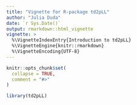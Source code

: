 ```yaml
---
title: "Vignette for R-package td2pLL"
author: "Julia Duda"
date: `r Sys.Date()`
output: rmarkdown::html_vignette
vignette: >
  %\VignetteIndexEntry{Introduction to td2pLL}
  %\VignetteEngine{knitr::rmarkdown}
  %\VignetteEncoding{UTF-8}
---
```


```r
knitr::opts_chunk$set(
  collapse = TRUE,
  comment = "#>"
)
```

```r
library(td2pLL)
```
